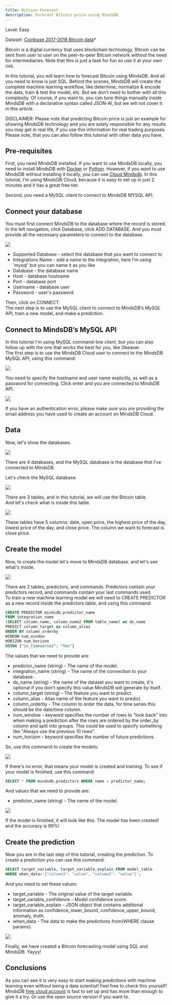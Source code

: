 ```yaml
---
title: Bitcoin Forecast
description: Forecast Bitcoin price using MindsDB
---
```


Level: Easy

Dataset:
[Coinbase 2017-2018 Bitcoin data](https://www.kaggle.com/gorgia/Bitcoin-markets?select=btc_usd_Coinbase.csv)\*

Bitcoin is a digital currency that uses blockchain technology, Bitcoin can be
sent from user to user on the peer-to-peer Bitcoin network without the need for
intermediaries. Note that this is just a task for fun so use it at your own
risk.

In this tutorial, you will learn how to forecast Bitcoin using MindsDB. And all
you need to know is just SQL. Behind the scenes, MindsDB will create the
complete machine learning workflow, like determine, normalize & encode the data,
train & test the model, etc. But we don’t need to bother with all this
complexity. Of course, if you want to, you can tune things manually inside
MindsDB with a declarative syntax called JSON-AI, but we will not cover it in
this article.

DISCLAIMER: Please note that predicting Bitcoin price is just an example for
showing MindsDB technology and you are solely responsible for any results you
may get in real life, if you use this information for real trading purposes.
Please note, that you can also follow this tutorial with other data you have.

## Pre-requisites

First, you need MindsDB installed. If you want to use MindsDB locally, you need
to install MindsDB with
[Docker](https://docs.mindsdb.com/setup/self-hosted/docker/) or
[Python](https://docs.mindsdb.com/setup/self-hosted/pip/windows/). However, if
you want to use MindsDB without installing it locally, you can use
[Cloud Mindsdb](https://cloud.mindsdb.com/signup). In this tutorial, I'm using
MindsDB Cloud, because it is easy to set up in just 2 minutes and it has a great
free tier.

Second, you need a MySQL client to connect to MindsDB MYSQL API.

## Connect your database

You must first connect MindsDB to the database where the record is stored. In
the left navigation, click Database, click ADD DATABASE. And you must provide
all the necessary parameters to connect to the database.

![](https://github.com/kinkusuma/mindsdb/blob/add-regression-tutorial-sql/docs/mindsdb-docs/docs/assets/sql/tutorials/insurance-cost-prediction/add-database-cloud-mindsdb-sql.png)

- Supported Database - select the database that you want to connect to
- Integrations Name - add a name to the integration, here I'm using 'mysql' but
  you can name it as you like
- Database - the database name
- Host - database hostname
- Port - database port
- Username - database user
- Password - user's password

Then, click on CONNECT.  
The next step is to use the MySQL client to connect to MindsDB’s MySQL API,
train a new model, and make a prediction.

## Connect to MindsDB’s MySQL API

In this tutorial I'm using MySQL command-line client, but you can also follow up
with the one that works the best for you, like Dbeaver.  
The first step is to use the MindsDB Cloud user to connect to the MindsDB MySQL
API, using this command:

![](https://github.com/kinkusuma/mindsdb/blob/add-regression-tutorial-sql/docs/mindsdb-docs/docs/assets/sql/tutorials/insurance-cost-prediction/connect-mindsdb-sql.png)

You need to specify the hostname and user name explicitly, as well as a password
for connecting. Click enter and you are connected to MindsDB API.

![](https://github.com/kinkusuma/mindsdb/blob/add-regression-tutorial-sql/docs/mindsdb-docs/docs/assets/sql/tutorials/insurance-cost-prediction/success-connect-sql.png)

If you have an authentication error, please make sure you are providing the
email address you have used to create an account on MindsDB Cloud.

## Data

Now, let's show the databases.

![](https://github.com/kinkusuma/mindsdb/blob/add-regression-tutorial-sql/docs/mindsdb-docs/docs/assets/sql/tutorials/insurance-cost-prediction/show-databases-sql.png)

There are 4 databases, and the MySQL database is the database that I've
connected to MindsDB.

Let's check the MySQL database.

![](https://github.com/kinkusuma/mindsdb/blob/add-regression-tutorial-sql/docs/mindsdb-docs/docs/assets/sql/tutorials/insurance-cost-prediction/show-tables-sql.png)

There are 3 tables, and in this tutorial, we will use the Bitcoin table.  
And let's check what is inside this table.

![](https://github.com/kinkusuma/mindsdb/blob/add-regression-tutorial-sql/docs/mindsdb-docs/docs/assets/sql/tutorials/insurance-cost-prediction/show-bitcoin-table.png)

These tables have 5 columns: date, open price, the highest price of the day,
lowest price of the day, and close price. The column we want to forecast is
close price.

## Create the model

Now, to create the model let's move to MindsDB database. and let's see what's
inside.

![](https://github.com/kinkusuma/mindsdb/blob/add-regression-tutorial-sql/docs/mindsdb-docs/docs/assets/sql/tutorials/insurance-cost-prediction/show-tables-sql-2.png)

There are 2 tables, predictors, and commands. Predictors contain your predictors
record, and commands contain your last commands used.  
To train a new machine learning model we will need to CREATE PREDICTOR as a new
record inside the predictors table, and using this command:

```sql
CREATE PREDICTOR mindsdb.predictor_name
FROM integration_name
(SELECT column_name, column_name2 FROM table_name) as ds_name
PREDICT column_target as column_alias
ORDER BY column_orderby
WINDOW num_window
HORIZON num_horizon
USING {"is_timeseries": "Yes"}
```

The values that we need to provide are:

- predictor_name (string) - The name of the model.
- integration_name (string) - The name of the connection to your database.
- ds_name (string) - the name of the dataset you want to create, it's optional
  if you don't specify this value MindsDB will generate by itself.
- column_target (string) - The feature you want to predict.
- column_alias - Alias name of the feature you want to predict.
- column_orderby - The column to order the data, for time series this should be
  the date/time column.
- num_window - keyword specifies the number of rows to "look back" into when
  making a prediction after the rows are ordered by the order_by column and
  split into groups. This could be used to specify something like "Always use
  the previous 10 rows".
- num_horizon - keyword specifies the number of future predictions.

So, use this command to create the models:

![](https://github.com/kinkusuma/mindsdb/blob/add-regression-tutorial-sql/docs/mindsdb-docs/docs/assets/sql/tutorials/insurance-cost-prediction/create-predictor-bitcoin-sql.png)

If there's no error, that means your model is created and training. To see if
your model is finished, use this command:

```sql
SELECT * FROM mindsdb.predictors WHERE name = predictor_name;
```

And values that we need to provide are:

- predictor_name (string) - The name of the model.

![](https://github.com/kinkusuma/mindsdb/blob/add-regression-tutorial-sql/docs/mindsdb-docs/docs/assets/sql/tutorials/insurance-cost-prediction/show-predictor-bitcoin-sql.png)

If the model is finished, it will look like this. The model has been created!
and the accuracy is 99%!

## Create the prediction

Now you are in the last step of this tutorial, creating the prediction. To
create a prediction you can use this command:

```sql
SELECT target_variable, target_variable_explain FROM model_table
WHERE when_data='{"column3": "value", "column2": "value"}';
```

And you need to set these values:

- target_variable - The original value of the target variable.
- target_variable_confidence - Model confidence score.
- target_variable_explain - JSON object that contains additional information as
  confidence_lower_bound, confidence_upper_bound, anomaly, truth.
- when_data - The data to make the predictions from(WHERE clause params).

![](https://github.com/kinkusuma/mindsdb/blob/add-regression-tutorial-sql/docs/mindsdb-docs/docs/assets/sql/tutorials/insurance-cost-prediction/create-prediction-bitcoin-sql.png)

Finally, we have created a Bitcoin forecasting model using SQL and MindsDB.
Yayyy!

## Conclusions

As you can see it is very easy to start making predictions with machine learning
even without being a data scientist! Feel free to check this yourself! MindsDB
[free cloud account](https://cloud.mindsdb.com/signup?utm_medium=community&utm_source=dev.to&utm_campaign=predict%20Bitcoin%20price)
is fast to set up and has more than enough to give it a try. Or use the open
source version if you want to.
